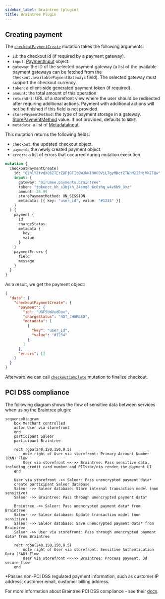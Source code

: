 ```yaml
---
sidebar_label: Braintree (plugin)
title: Braintree Plugin
---
```


## Creating payment

The [`checkoutPaymentCreate`](/api-reference/checkout/mutations/checkout-payment-create.mdx) mutation takes the following arguments:

- `id`: the checkout id (if required by a payment gateway).
- `input`: [PaymentInput](api-reference/payments/inputs/payment-input.mdx) object:
- `gateway`: the ID of the selected payment gateway (a list of the available payment gateways can be fetched from the `Checkout.availablePaymentGateways` field). The selected gateway must support the checkout currency.
- `token`: a client-side generated payment token (if required).
- `amount`: the total amount of this operation.
- `returnUrl`: URL of a storefront view where the user should be redirected after requiring additional actions. Payment with additional actions will not be finished if this field is not provided.
- `storePaymentMethod`: the type of payment storage in a gateway. [StorePaymentMethod](api-reference/payments/enums/store-payment-method-enum.mdx) value. If not provided, defaults to `NONE`.
- `metadata`: a list of [MetadataInput](api-reference/miscellaneous/inputs/metadata-input.mdx).

This mutation returns the following fields:

- `checkout`: the updated checkout object.
- `payment`: the newly created payment object.
- `errors`: a list of errors that occurred during mutation execution.

```graphql {2-15}
mutation {
  checkoutPaymentCreate(
    id: "Q2hlY2tvdXQ6ZTEzZDFjOTItOWJkNi00ODViLTgyMDctZTNhM2I5NjVkZTQw"
    input: {
      gateway: "mirumee.payments.braintree"
      token: "tokencc_bh_s3bjkh_24smq8_6c6zhq_w4v6b9_8vz"
      amount: 25.99
      storePaymentMethod: ON_SESSION
      metadata: [{ key: "user_id", value: "#1234" }]
    }
  ) {
    payment {
      id
      chargeStatus
      metadata {
        key
        value
      }
    }
    paymentErrors {
      field
      message
    }
  }
}
```

As a result, we get the payment object:

```json
{
  "data": {
    "checkoutPaymentCreate": {
      "payment": {
        "id": "UGF5bWVudDox",
        "chargeStatus": "NOT_CHARGED",
        "metadata": [
          {
            "key": "user_id",
            "value": "#1234"
          }
        ]
      },
      "errors": []
    }
  }
}
```

Afterward we can call [`checkoutComplete`](/api-reference/checkout/mutations/checkout-complete.mdx) mutation to finalize checkout.

## PCI DSS compliance

The following diagram shows the flow of sensitive data between services when using the Braintree plugin:

```mermaid
sequenceDiagram
    box Merchant controlled
    actor User via storefront
    end
    participant Saleor
    participant Braintree

    rect rgba(240,150,150,0.5)
        note right of User via storefront: Primary Account Number (PAN) Flow
        User via storefront <<->> Braintree: Pass sensitive data, including credit card number and PIIs<br/>to render the payment UI
    end

    User via storefront ->> Saleor: Pass unencrypted payment data*
    create participant Saleor database
    Saleor ->> Saleor database: Store internal transaction model (non sensitive)
    Saleor ->> Braintree: Pass through unencrypted payment data*

    Braintree ->> Saleor: Pass unencrypted payment data* from Braintree
    Saleor ->> Saleor database: Update transaction model (non sensitive)
    Saleor ->> Saleor database: Save unencrypted payment data* from Braintree
    Saleor ->> User via storefront: Pass through unencrypted payment data* from Braintree

    rect rgba(240,150,150,0.5)
        note right of User via storefront: Sensitive Authentication Data (SAD) Flow
        User via storefront <<->> Braintree: Process payment, 3d secure flow
    end
  ```


*Passes non-PCI DSS regulated payment information, such as customer IP address, customer email, customer billing address.

For more information about Braintree PCI DSS compliance - see their [docs](https://developer.paypal.com/braintree/articles/risk-and-security/compliance/pci-compliance).
